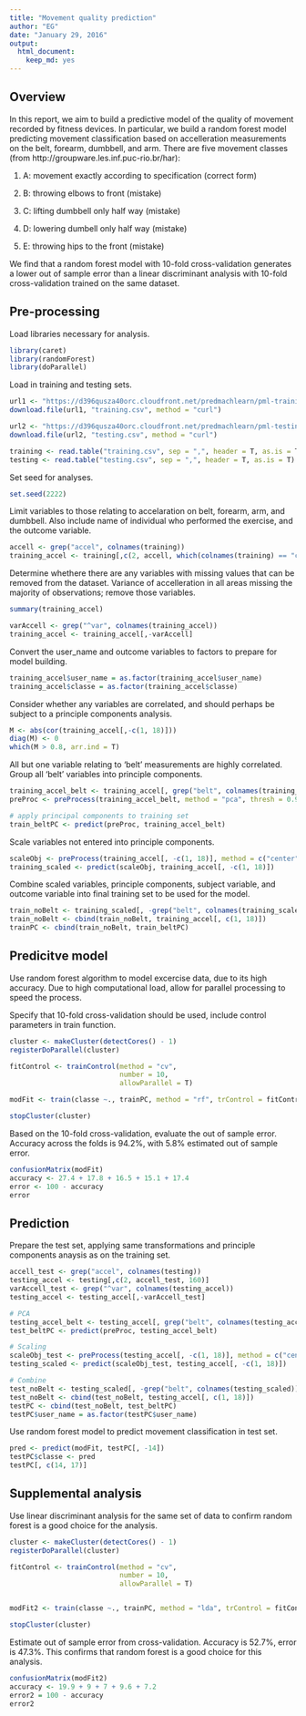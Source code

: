 ```yaml
---
title: "Movement quality prediction"
author: "EG"
date: "January 29, 2016"
output: 
  html_document: 
    keep_md: yes
---
```

## Overview
In this report, we aim to build a predictive model of the quality of movement recorded by fitness devices. In particular, we build a random forest model predicting movement classification based on accelleration measurements on the belt, forearm, dumbbell, and arm. There are five movement classes (from http://groupware.les.inf.puc-rio.br/har):

1) A: movement exactly according to specification (correct form)

2) B: throwing elbows to front (mistake)

3) C: lifting dumbbell only half way (mistake)

4) D: lowering dumbell only half way (mistake)

5) E: throwing hips to the front (mistake)

We find that a random forest model with 10-fold cross-validation generates a lower out of sample error than a linear discriminant analysis with 10-fold cross-validation trained on the same dataset.

## Pre-processing
Load libraries necessary for analysis.
``` r
library(caret)
library(randomForest)
library(doParallel)
```

Load in training and testing sets.
``` r
url1 <- "https://d396qusza40orc.cloudfront.net/predmachlearn/pml-training.csv"
download.file(url1, "training.csv", method = "curl")

url2 <- "https://d396qusza40orc.cloudfront.net/predmachlearn/pml-testing.csv"
download.file(url2, "testing.csv", method = "curl")

training <- read.table("training.csv", sep = ",", header = T, as.is = T)
testing <- read.table("testing.csv", sep = ",", header = T, as.is = T)
```

Set seed for analyses.
```r
set.seed(2222)
```

Limit variables to those relating to accelaration on belt, forearm, arm, and dumbbell. Also include name of individual who performed the exercise, and the outcome variable.
``` r
accell <- grep("accel", colnames(training))
training_accel <- training[,c(2, accell, which(colnames(training) == "classe"))]
```

Determine whethere there are any variables with missing values that can be removed from the dataset. Variance of accelleration in all areas missing the majority of observations; remove those variables.
``` r
summary(training_accel)

varAccell <- grep("^var", colnames(training_accel))
training_accel <- training_accel[,-varAccell]
```

Convert the user_name and outcome variables to factors to prepare for model building.
``` r
training_accel$user_name = as.factor(training_accel$user_name)
training_accel$classe = as.factor(training_accel$classe)
```

Consider whether any variables are correlated, and should perhaps be subject to a principle components analysis.
``` r
M <- abs(cor(training_accel[,-c(1, 18)]))
diag(M) <- 0
which(M > 0.8, arr.ind = T)
```

All but one variable relating to 'belt' measurements are highly correlated. Group all 'belt' variables into principle components. 
``` r
training_accel_belt <- training_accel[, grep("belt", colnames(training_accel))]
preProc <- preProcess(training_accel_belt, method = "pca", thresh = 0.9)

# apply principal components to training set
train_beltPC <- predict(preProc, training_accel_belt)
```

Scale variables not entered into principle components.
``` r
scaleObj <- preProcess(training_accel[, -c(1, 18)], method = c("center", "scale"))
training_scaled <- predict(scaleObj, training_accel[, -c(1, 18)])
```

Combine scaled variables, principle components, subject variable, and outcome variable into final training set to be used for the model.
``` r
train_noBelt <- training_scaled[, -grep("belt", colnames(training_scaled))]
train_noBelt <- cbind(train_noBelt, training_accel[, c(1, 18)])
trainPC <- cbind(train_noBelt, train_beltPC)
```

## Predicitve model
Use random forest algorithm to model excercise data, due to its high accuracy. Due to high computational load, allow for parallel processing to speed the process.

Specify that 10-fold cross-validation should be used, include control parameters in train function.
``` r
cluster <- makeCluster(detectCores() - 1)
registerDoParallel(cluster)

fitControl <- trainControl(method = "cv",
                           number = 10,
                           allowParallel = T)

modFit <- train(classe ~., trainPC, method = "rf", trControl = fitControl)

stopCluster(cluster)
```

Based on the 10-fold cross-validation, evaluate the out of sample error. Accuracy across the folds is 94.2%, with 5.8% estimated out of sample error.
``` r
confusionMatrix(modFit)
accuracy <- 27.4 + 17.8 + 16.5 + 15.1 + 17.4
error <- 100 - accuracy
error
```

## Prediction
Prepare the test set, applying same transformations and principle components anaysis as on the training set.
``` r
accell_test <- grep("accel", colnames(testing))
testing_accel <- testing[,c(2, accell_test, 160)]
varAccell_test <- grep("^var", colnames(testing_accel))
testing_accel <- testing_accel[,-varAccell_test]

# PCA
testing_accel_belt <- testing_accel[, grep("belt", colnames(testing_accel))]
test_beltPC <- predict(preProc, testing_accel_belt)

# Scaling
scaleObj_test <- preProcess(testing_accel[, -c(1, 18)], method = c("center", "scale"))
testing_scaled <- predict(scaleObj_test, testing_accel[, -c(1, 18)])

# Combine
test_noBelt <- testing_scaled[, -grep("belt", colnames(testing_scaled))]
test_noBelt <- cbind(test_noBelt, testing_accel[, c(1, 18)])
testPC <- cbind(test_noBelt, test_beltPC)
testPC$user_name = as.factor(testPC$user_name)
```

Use random forest model to predict movement classification in test set.
``` r
pred <- predict(modFit, testPC[, -14])
testPC$classe <- pred
testPC[, c(14, 17)]
```

## Supplemental analysis
Use linear discriminant analysis for the same set of data to confirm random forest is a good choice for the analysis.
``` r
cluster <- makeCluster(detectCores() - 1)
registerDoParallel(cluster)

fitControl <- trainControl(method = "cv",
                           number = 10,
                           allowParallel = T)


modFit2 <- train(classe ~., trainPC, method = "lda", trControl = fitControl)

stopCluster(cluster)
```

Estimate out of sample error from cross-validation. Accuracy is 52.7%, error is 47.3%. This confirms that random forest is a good choice for this analysis.
``` r
confusionMatrix(modFit2)
accuracy <- 19.9 + 9 + 7 + 9.6 + 7.2
error2 = 100 - accuracy
error2
```